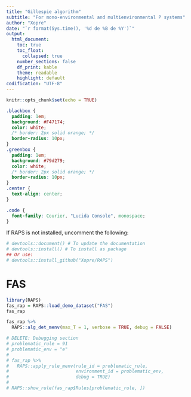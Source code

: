```yaml
---
title: "Gillespie algorithm"
subtitle: "For mono-environmental and multienvironmental P systems"
author: "Xopre"
date: "`r format(Sys.time(), '%d de %B de %Y')`"
output: 
  html_document:
    toc: true
    toc_float: 
      collapsed: true
    number_sections: false 
    df_print: kable
    theme: readable
    highlight: default 
codification: "UTF-8"
---
```


```r
knitr::opts_chunk$set(echo = TRUE)
```

```css
.blackbox {
  padding: 1em;
  background: #F47174;
  color: white;
  /* border: 2px solid orange; */
  border-radius: 10px;
}
.greenbox {
  padding: 1em;
  background: #79d279;
  color: white;
  /* border: 2px solid orange; */
  border-radius: 10px;
}
.center {
  text-align: center;
}

.code {
  font-family: Courier, "Lucida Console", monospace;
}
```

If RAPS is not installed, uncomment the following:
```r
# devtools::document() # To update the documentation
# devtools::install() # To install as package
## Or use:
# devtools::install_github("Xopre/RAPS")
```


# FAS
```r
library(RAPS)
fas_rap = RAPS::load_demo_dataset("FAS")
fas_rap
```

```r
fas_rap %>%
  RAPS::alg_det_menv(max_T = 1, verbose = TRUE, debug = FALSE)

# DELETE: Debugging section
# problematic_rule = 91
# problematic_env = "e"
# 
# fas_rap %>%
#   RAPS::apply_rule_menv(rule_id = problematic_rule,
#                         environment_id = problematic_env,
#                         debug = TRUE)
# 
# RAPS::show_rule(fas_rap$Rules[problematic_rule, ])
```


